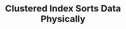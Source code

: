 ---
id: "db_tf_009"
questionType: "TRUE_FALSE"
title: "Clustered Index Sorts Data Physically"
statement: "A clustered index sorts and stores the data rows in the table physically according to the key."
difficulty: "HARD"
category: "Database"
correctAnswer: true
explanation: "Clustered indexes determine the physical order of data in storage."
---